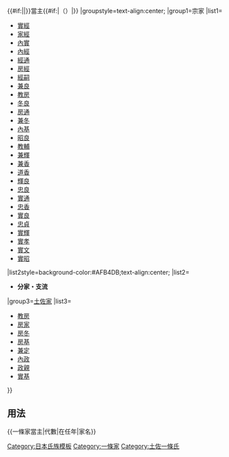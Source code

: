 {{Navbox
|bodyclass=hlist

|name=一條家當主
|title={{#if:{{{3|}}}|{{{3|}}}|[[一條家]]}}{{#if:{{{1|}}}|{{{1|}}}|}}當主{{#if:{{{2|}}}|（{{{2|}}}）|}}
|groupstyle=text-align:center;
|group1=宗家
|list1=
*[[一條實經|實經]]
*[[一條家經|家經]]
*[[一條內實|內實]]
*[[一條內經|內經]]
*[[一條經通|經通]]
*[[一條房經|房經]]
*[[一條經嗣|經嗣]]
*[[一條兼良|兼良]]
*[[一條教房|教房]]
*[[一條冬良|冬良]]
*[[一條房通|房通]]
*[[一條兼冬|兼冬]]
*[[一條內基|內基]]
*[[一條昭良|昭良]]
*[[一條教輔|教輔]]
*[[一條冬經|兼輝]]
*[[一條兼香|兼香]]
*[[一條道香|道香]]
*[[一條輝良|輝良]]
*[[一條忠良|忠良]]
*[[一條實通|實通]]
*[[一條忠香|忠香]]
*[[一條實良|實良]]
*[[一條忠貞|忠貞]]
*[[一條實輝|實輝]]
*[[一條實孝|實孝]]
*[[一條實文|實文]]
*[[一條實昭|實昭]]
|list2style=background-color:#AFB4DB;text-align:center;
|list2=
*'''分家・支流'''
|group3=[[土佐一條氏|土佐家]]
|list3=
*[[一條教房|教房]]
*[[一條房家|房家]]
*[[一條房冬|房冬]]
*[[一條房基|房基]]
*[[一條兼定|兼定]]
*[[一條內政|內政]]
*[[一條政親|政親]]
*[[一條實基|實基]]
}}<noinclude>
==用法==
<nowiki>{{一條家當主|代數|在任年|家名}}</nowiki>
[[Category:日本氏族模板]]
[[Category:一條家]]
[[Category:土佐一條氏]]
</noinclude>